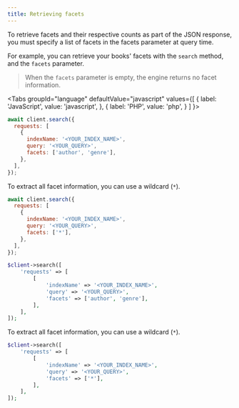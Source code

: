 ```yaml
---
title: Retrieving facets
---
```



To retrieve facets and their respective counts as part of the JSON response, you must specify a list of facets in the facets parameter at query time.

For example, you can retrieve your books' facets with the `search` method, and the `facets` parameter.

> When the `facets` parameter is empty, the engine returns no facet information.

<Tabs
  groupId="language"
  defaultValue="javascript"
  values={[
    { label: 'JavaScript', value: 'javascript', },
    { label: 'PHP', value: 'php', }
  ]
}>
<TabItem value="javascript">

```js
await client.search({
  requests: [
    {
      indexName: '<YOUR_INDEX_NAME>',
      query: '<YOUR_QUERY>',
      facets: ['author', 'genre'],
    },
  ],
});
```

To extract all facet information, you can use a wildcard (`*`).

```js
await client.search({
  requests: [
    {
      indexName: '<YOUR_INDEX_NAME>',
      query: '<YOUR_QUERY>',
      facets: ['*'],
    },
  ],
});
```

</TabItem>

<TabItem value="php">

```php
$client->search([
    'requests' => [
        [
            'indexName' => '<YOUR_INDEX_NAME>',
            'query' => '<YOUR_QUERY>',
            'facets' => ['author', 'genre'],
        ],
    ],
]);
```

To extract all facet information, you can use a wildcard (`*`).

```php
$client->search([
    'requests' => [
        [
            'indexName' => '<YOUR_INDEX_NAME>',
            'query' => '<YOUR_QUERY>',
            'facets' => ['*'],
        ],
    ],
]);
```

</TabItem>
</Tabs>

